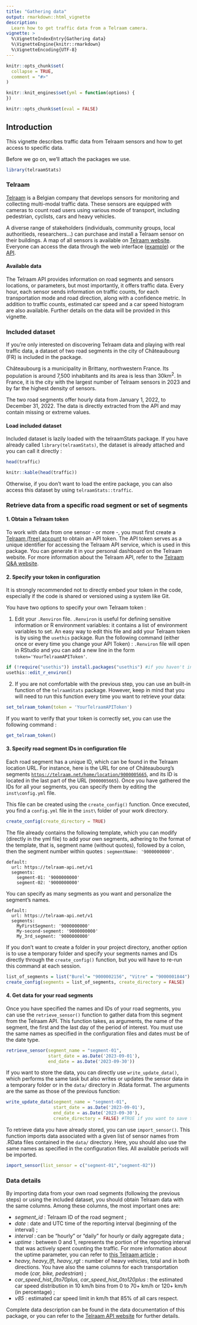 ```yaml
---
title: "Gathering data"
output: rmarkdown::html_vignette
description:
  Learn how to get traffic data from a Telraam camera.
vignette: >
  %\VignetteIndexEntry{Gathering data}
  %\VignetteEngine{knitr::rmarkdown}
  %\VignetteEncoding{UTF-8}
---
```


```r
knitr::opts_chunk$set(
  collapse = TRUE,
  comment = "#>"
)

knitr::knit_engines$set(yml = function(options) {
})

knitr::opts_chunk$set(eval = FALSE)

```

## Introduction

This vignette describes traffic data from Telraam sensors and how to get access to specific data.

Before we go on, we'll attach the packages we use.

```r
library(telraamStats)
```

### Telraam

[Telraam](https://telraam.net/en/what-is-telraam) is a Belgian company that develops sensors for monitoring and collecting multi-modal traffic data. These sensors are equipped with cameras to count road users using various mode of transport, including pedestrian, cyclists, cars and heavy vehicles.

A diverse range of stakeholders (individuals, community groups, local authoritieds, researchers...) can purchase and install a Telraam sensor on their buildings. A map of all sensors is available on [Telraam website](https://telraam.net/). Everyone can access the data through the web interface ([example](https://telraam.net/en/location/9000001844)) or the [API](https://telraam-api.net/).

#### Available data

The Telraam API provides information on road segments and sensors locations, or parameters, but most importantly, it offers traffic data. Every hour, each sensor sends information on traffic counts, for each transportation mode and road direction, along with a confidence metric. In addition to traffic counts, estimated car speed and a car speed histogram are also available. Further details on the data will be provided in this vignette.

### Included dataset

If you're only interested on discovering Telraam data and playing with real traffic data, a dataset of two road segments in the city of Châteaubourg (FR) is included in the package.

Châteaubourg is a municipality in Brittany, northwestern France. Its population is around 7,500 inhabitants and its area is less than 30km$^2$. In France, it is the city with the largest number of Telraam sensors in 2023 and by far the highest density of sensors.

The two road segments offer hourly data from January 1, 2022, to December 31, 2022. The data is directly extracted from the API and may contain missing or extreme values.

#### Load included dataset

Included dataset is lazily loaded with the telraamStats package. If you have already called `library(telraamStats)`, the dataset is already attached and you can call it directly :

```r
head(traffic)
```

```r
knitr::kable(head(traffic))
```

Otherwise, if you don't want to load the entire package, you can also access this dataset by using `telraamStats::traffic`.

### Retrieve data from a specific road segment or set of segments

#### 1. Obtain a Telraam token

To work with data from one sensor - or more -, you must first create a [Telraam (free) account](https://telraam.net/en/register) to obtain an API token. The API token serves as a unique identifier for accessing the Telraam API service, which is used in this package. You can generate it in your personal dashboard on the Telraam website. For more information about the Telraam API, refer to the [Telraam Q&A website](https://talks.telraam.net/t/telraam-api-even-more-data-statistics/79).

#### 2. Specify your token in configuration

It is strongly recommended not to directly embed your token in the code, especially if the code is shared or versioned using a system like Git.

You have two options to specify your own Telraam token :

1.  Edit your `.Renviron` file. `.Renviron` is useful for defining sensitive information or R environment variables: it contains a list of environment variables to set. An easy way to edit this file and add your Telraam token is by using the `usethis` package. Run the following command (either once or every time you change your API Token) : `.Renviron` file will open in RStudio and you can add a new line in the form `token='YourTelraamAPIToken'`.

```r
if (!require("usethis")) install.packages("usethis") #if you haven't installed 'usethis' already
usethis::edit_r_environ()
```

2.  If you are not comfortable with the previous step, you can use an built-in function of the `telraamStats` package. However, keep in mind that you will need to run this function every time you want to retrieve your data:

```r
set_telraam_token(token = 'YourTelraamAPIToken')
```

If you want to verify that your token is correctly set, you can use the following command :

```r
get_telraam_token()
```

#### 3. Specify road segment IDs in configuration file

Each road segment has a unique ID, which can be found in the Telraam location URL. For instance, here is the URL for one of Châteaubourg's segments [`https://telraam.net/home/location/9000005665`](https://telraam.net/home/location/9000005665), and its ID is located in the last part of the URL (`9000005665`). Once you have gathered the IDs for all your segments, you can specify them by editing the `inst\config.yml` file.

This file can be created using the `create_config()` function. Once executed, you find a `config.yml` file in the `inst\` folder of your work directory.

```r
create_config(create_directory = TRUE)
```

The file already contains the following template, which you can modify (directly in the yml file) to add your own segments, adhering to the format of the template, that is, segment name (without quotes), followed by a colon, then the segment number within quotes : `segmentName: '9000000000'`.

```         
default:
  url: https://telraam-api.net/v1
  segments:
    segment-01: '9000000000'
    segment-02: '9000000000'
```

You can specify as many segments as you want and personalize the segment's names.

```         
default:
  url: https://telraam-api.net/v1
  segments:
    MyFirstSegment: '9000000000'
    My-second-segment: '9000000000'
    My_3rd_segment: '9000000000'
```

If you don't want to create a folder in your project directory, another option is to use a temporary folder and specify your segments names and IDs directly through the `create_config()` function, but you will have to re-run this command at each session.

```r
list_of_segments = list("Burel"= "9000002156", "Vitre" = "9000001844")
create_config(segments = list_of_segments, create_directory = FALSE)
```

#### 4. Get data for your road segments

Once you have specified the names and IDs of your road segments, you can use the `retrieve_sensor()` function to gather data from this segment from the Telraam API. This function takes, as arguments, the name of the segment, the first and the last day of the period of interest. You must use the same names as specified in the configuration files and dates must be of the date type.

```r
retrieve_sensor(segment_name = "segment-01", 
                start_date = as.Date('2023-09-01'), 
                end_date = as.Date('2023-09-30'))
```

If you want to store the data, you can directly use `write_update_data()`, which performs the same task but also writes or updates the sensor data in a temporary folder or in the `data/` directory in .Rdata format. The arguments are the same as those of the previous function:

```r
write_update_data(segment_name = "segment-01",
                  start_date = as.Date('2023-09-01'),
                  end_date = as.Date('2023-09-30'),
                  create_directory = FALSE) #TRUE if you want to save the data in a permanent folder
```

To retrieve data you have already stored, you can use `import_sensor()`. This function imports data associated with a given list of sensor names from .RData files contained in the `data/` directory. Here, you should also use the same names as specified in the configuration files. All available periods will be imported.

```r
import_sensor(list_sensor = c("segment-01","segment-02"))
```

### Data details

By importing data from your own road segments (following the previous steps) or using the included dataset, you should obtain Telraam data with the same columns. Among these columns, the most important ones are:

-   *segment_id* : Telraam ID of the road segment ;
-   *date* : date and UTC time of the reporting interval (beginning of the interval) ;
-   *interval* : can be "hourly" or "daily" for hourly or daily aggregate data ;
-   *uptime* : between 0 and 1, represents the portion of the reporting interval that was actively spent counting the traffic. For more information about the uptime parameter, you can refer to [this Telraam article](https://telraam.net/en/blog/precision-accuracy-and-validations-of-the-original-telraam-sensor) ;
-   *heavy, heavy_lft, heavy_rgt* : number of heavy vehicles, total and in both directions. You have also the same columns for each transportation mode (*car, bike, pedestrian*) ;
-   *car_speed_hist_0to70plus, car_speed_hist_0to120plus* : the estimated car speed distribution in 10 km/h bins from 0 to 70+ km/h or 120+ km/h (in percentage) ;
-   *v85* : estimated car speed limit in km/h that 85% of all cars respect.

Complete data description can be found in the data documentation of this package, or you can refer to the [Telraam API website](https://telraam-api.net/) for further details.

